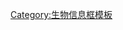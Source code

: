 {{taxonomy/{{taxonomy/{{taxonomy/{{taxonomy/{{taxonomy/{{taxonomy/{{taxonomy/{{taxonomy/{{taxonomy/{{{1}}}|machine code=parent}}|machine code=parent}}|machine code=parent}}|machine code=parent}}|machine code=parent}}|machine code=parent}}|machine code=parent}}|machine code=parent}}|machine code=parent}}<noinclude>
[[Category:生物信息框模板]]
</noinclude>
